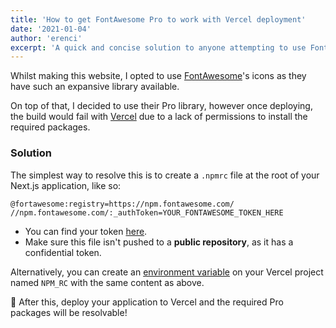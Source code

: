 ```yaml
---
title: 'How to get FontAwesome Pro to work with Vercel deployment'
date: '2021-01-04'
author: 'erenci'
excerpt: 'A quick and concise solution to anyone attempting to use FontAwesome Pro icons with Vercel.'
---
```


Whilst making this website, I opted to use [FontAwesome](https://fontawesome.com)'s icons as they have such an expansive library available.

On top of that, I decided to use their Pro library, however once deploying, the build would fail with [Vercel](https://vercel.com) due to a lack of permissions to install the required packages.

### Solution

The simplest way to resolve this is to create a `.npmrc` file at the root of your Next.js application, like so:

```js:.npmrc
@fortawesome:registry=https://npm.fontawesome.com/
//npm.fontawesome.com/:_authToken=YOUR_FONTAWESOME_TOKEN_HERE
```

- You can find your token [here](https://fontawesome.com/account).
- Make sure this file isn't pushed to a **public repository**, as it has a confidential token.

Alternatively, you can create an [environment variable](https://vercel.com/docs/environment-variables) on your Vercel project named `NPM_RC` with the same content as above.

🎉 After this, deploy your application to Vercel and the required Pro packages will be resolvable!

